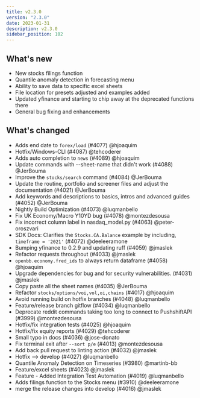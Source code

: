 ```yaml
---
title: v2.3.0
version: "2.3.0"
date: 2023-01-31
description: v2.3.0
sidebar_position: 102
---
```



## What's new
- New stocks filings function
- Quantile anomaly detection in forecasting menu
- Ability to save data to specific excel sheets
- File location for presets adjusted and examples added
- Updated yfinance and starting to chip away at the deprecated functions there
- General bug fixing and enhancements

## What's changed
- Adds end date to `forex/load` (#4077) @hjoaquim
- Hotfix/Windows-CLI (#4087) @tehcoderer
- Adds auto completion to `news` (#4089) @hjoaquim
- Update commands with --sheet-name that didn't work (#4088) @JerBouma
- Improve the `stocks/search` command (#4084) @JerBouma
-  Update the routine, portfolio and screener files and adjust the documentation (#4021) @JerBouma
- Add keywords and descriptions to basics, intros and advanced guides (#4052) @JerBouma
- Nightly Build Optimization (#4073) @luqmanbello
- Fix UK Economy/Macro Y10YD bug (#4078) @montezdesousa
- Fix incorrect column label in nasdaq_model.py (#4063) @peter-oroszvari
- SDK Docs: Clarifies the `Stocks.CA.Balance` example by including, `timeframe = '2021'` (#4072) @deeleeramone
- Bumping yfinance to 0.2.9 and updating ruff (#4059) @jmaslek
- Refactor requests throughout (#4033) @jmaslek
- `openbb.economy.fred_ids` to always return dataframe (#4058) @hjoaquim
- Upgrade dependencies for bug and for security vulnerabilities. (#4031) @jmaslek
- Copy paste all the sheet names (#4035) @JerBouma
- Refactor `stocks/options/voi,vol,oi,chains` (#4017) @hjoaquim
- Avoid running build on hotfix branches (#4048) @luqmanbello
- Feature/release branch gitflow (#4034) @luqmanbello
- Deprecate reddit commands taking too long to connect to PushshiftAPI (#3999) @montezdesousa
- Hotfix/fix integration tests (#4025) @hjoaquim
- Hotfix/fix equity reports (#4029) @tehcoderer
- Small typo in docs (#4036) @jose-donato
- Fix terminal exit after `--sort p/e` (#4013) @montezdesousa
- Add back pull request to linting action (#4032) @jmaslek
- Hotfix --> develop (#4027) @luqmanbello
- Quantile Anomaly Detection on Timeseries (#3980) @martinb-bb
- Feature/excel sheets (#4023) @jmaslek
- Feature - Added Integration Test Automation (#4019) @luqmanbello
- Adds filings function to the Stocks menu (#3910) @deeleeramone
- merge the release changes into develop (#4016) @jmaslek
